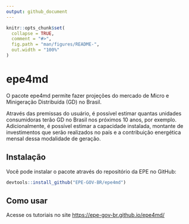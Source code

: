 ```yaml
---
output: github_document
---
```


<!-- README.md is generated from README.Rmd. Please edit that file -->

```r
knitr::opts_chunk$set(
  collapse = TRUE,
  comment = "#>",
  fig.path = "man/figures/README-",
  out.width = "100%"
)
```

# epe4md

<!-- badges: start -->

<!-- badges: end -->

O pacote epe4md permite fazer projeções do mercado de Micro e Minigeração Distribuída (GD) no Brasil.

Através das premissas do usuário, é possível estimar quantas unidades consumidoras terão GD no Brasil nos próximos 10 anos, por exemplo. Adicionalmente, é possível estimar a capacidade instalada, montante de investimentos que serão realizados no país e a contribuição energética mensal dessa modalidade de geração.

## Instalação

Você pode instalar o pacote através do repositório da EPE no GitHub:

``` r
devtools::install_github("EPE-GOV-BR/epe4md")
```

## Como usar

Acesse os tutoriais no site <https://epe-gov-br.github.io/epe4md/>
